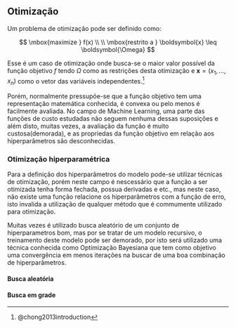 ## Otimização

Um problema de otimização pode ser definido como:

$$
\mbox{maximize } f(x) \\
\\
\mbox{restrito a } \boldsymbol{x} \leq \boldsymbol{\Omega}
$$

Esse é um caso de otimização onde busca-se o maior valor possível da função objetivo $f$ tendo $\Omega$ como as restrições desta otimização e $\boldsymbol{x} = (x_1,...,x_n)$ como o vetor das variáveis independentes.^[@chong2013introduction]

Porém, normalmente pressupõe-se que a função objetivo tem uma representação matemática conhecida, é convexa ou pelo menos é facilmente avaliada. No campo de Machine Learning, uma parte das funções de custo estudadas não seguem nenhuma dessas suposições e além disto, muitas vezes, a avaliação da função é muito custosa(demorada), e as propriedas da função objetivo em relação aos hiperparâmetros são desconhecidas.

### Otimização hiperparamétrica

Para a definição dos hiperparâmetros do modelo pode-se utilizar técnicas de otimização, porém neste campo é nescessário que a função a ser otimizada tenha forma fechada, possua derivadas e etc., mas neste caso, não existe uma função relacione os hiperparâmetros com a função de erro, isto invalida a utilização de qualquer método que é commumente utilizado para otimização. 

Muitas vezes é utilizado busca aleatório de um conjunto de hiperparametros bom, mas por se tratar de um modelo recursivo, o treinamento deste modelo pode ser demorado, por isto será utilizado uma técnica conhecida como Optimização Bayesiana que tem como objetivo uma convergência em menos iterações na buscar de uma boa combinação de hiperparâmetros.


#### Busca aleatória

#### Busca em grade